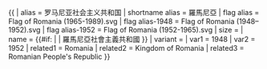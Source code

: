 {{ {{{1<noinclude>|country showdata</noinclude>}}}
| alias = 罗马尼亚社会主义共和国
| shortname alias = 羅馬尼亞
| flag alias = Flag of Romania (1965-1989).svg
| flag alias-1948 = Flag of Romania (1948–1952).svg
| flag alias-1952 = Flag of Romania (1952-1965).svg
| size = {{{size|}}}
| name = {{#if: {{{name|}}} | {{{name|}}} | 羅馬尼亞社會主義共和國 }}
| variant = {{{variant|}}}
<noinclude>
| var1 = 1948
| var2 = 1952
| related1 = Romania
| related2 = Kingdom of Romania
| related3 = Romanian People's Republic
</noinclude>
}}<noinclude>
</noinclude>